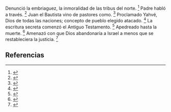 Denunció la embriaguez, la inmoralidad de las tribus del norte. <ref>{{lib|LU|97|4|1-4}}</ref> Padre habló a través. <ref>{{lib|LU|155|6|2}}</ref> Juan el Bautista vino de pastores como. <ref>{{lib|LU|135|6|3}}</ref> Proclamado Yahvé, Dios de todas las naciones; concepto de pueblo elegido atacado. <ref>{{lib|LU|97|4|2,4}}</ref> La escritura secreta comenzó el Antiguo Testamento. <ref>{{lib|LU|97|9|20}}</ref> Apedreado hasta la muerte. <ref>{{lib|LU|97|4|4}}</ref> Amenazó con que Dios abandonaría a Israel a menos que se restableciera la justicia. <ref>{{lib|LU|97|8|3}}</ref> 

== Referencias ==

<references />
